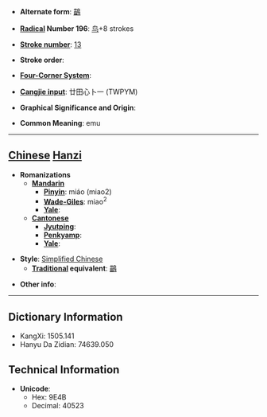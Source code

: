 * '''Alternate form''': [[鶓]]

* '''[[Wiktionary:Chinese radical index| Radical]] Number 196''': [[Wiktionary:Chinese radical index 鸟|鸟]]+8 strokes

* '''[[Wiktionary:Chinese total strokes index|Stroke number]]''': [[Wiktionary:Chinese total strokes index 13|13]]

* '''Stroke order''': 

* '''[[Wiktionary:Chinese four corner index|Four-Corner System]]''': 

* '''[[Wiktionary:Chinese Cangjie index|Cangjie input]]''': 廿田心卜一 (TWPYM)

* '''Graphical Significance and Origin''': 

* '''Common Meaning''': emu

----

== [[Chinese]] [[Hanzi]] ==

* '''Romanizations'''
** '''[[Mandarin]]'''
*** '''[[Pinyin]]''': miáo (miao2)
*** '''[[Wade-Giles]]''': miao<sup>2</sup>
*** '''[[Yale]]''': 
** '''[[Cantonese]]'''
*** '''[[Jyutping]]''':
*** '''[[Penkyamp]]''': 
*** '''[[Yale]]''': 

* '''Style''': [[Simplified Chinese]] 
** '''[[Traditional Chinese|Traditional]] equivalent''': [[鶓]]

* '''Other info''': 

----

== Dictionary Information ==

* KangXi: 1505.141
* Hanyu Da Zidian: 74639.050

== Technical Information ==

* '''Unicode''':
** Hex: 9E4B
** Decimal: 40523